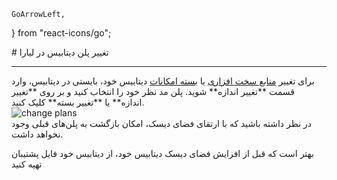     GoArrowLeft,
} from "react-icons/go";

<Layout>
<Head>
<title>مستندات تغییر پلن دیتابیس  - لیارا</title>
<meta property="og:title" content="مستندات خدمات رایانش ابری لیارا" />
<meta property="og:description" content="مستندات مربوط به تغییر پلن دیتابیس و الزامات آن "  />
<meta property="og:image" content="https://files.liara.ir/liara/logos/liara-poster.jpg" />
</Head>
# تغییر پلن دیتابیس در لیارا

<hr className="mb-2" />
برای تغییر <a href="/dbaas/details/plans/hardware-plans" className="text-[#2196f3] ">منابع سخت افزاری</a> یا <a href="/dbaas/details/plans/software-plans" className="text-[#2196f3] ">بسته امکانات</a> دیتابیس خود، بایستی در دیتابیس، وارد قسمت **تغییر اندازه** شوید. 
پلن مد نظر خود را انتخاب کنید و بر روی **تغییر اندازه** یا **تغییر بسته** کلیک کنید. 
<div className="h-4" />
<img src="https://files.liara.ir/liara/docs/change-database-plans.gif" alt="change plans"/>
<div className="h-4" />
در نظر داشته باشید که با ارتقای فضای دیسک، امکان بازگشت به پلن‌های قبلی وجود نخواهد داشت. 

<Alert variant="info">
<p>
بهتر است که قبل از افزایش فضای دیسک دیتابیس خود، از دیتابیس خود فایل پشتیبان تهیه کنید
</p>
</Alert>

</Layout>